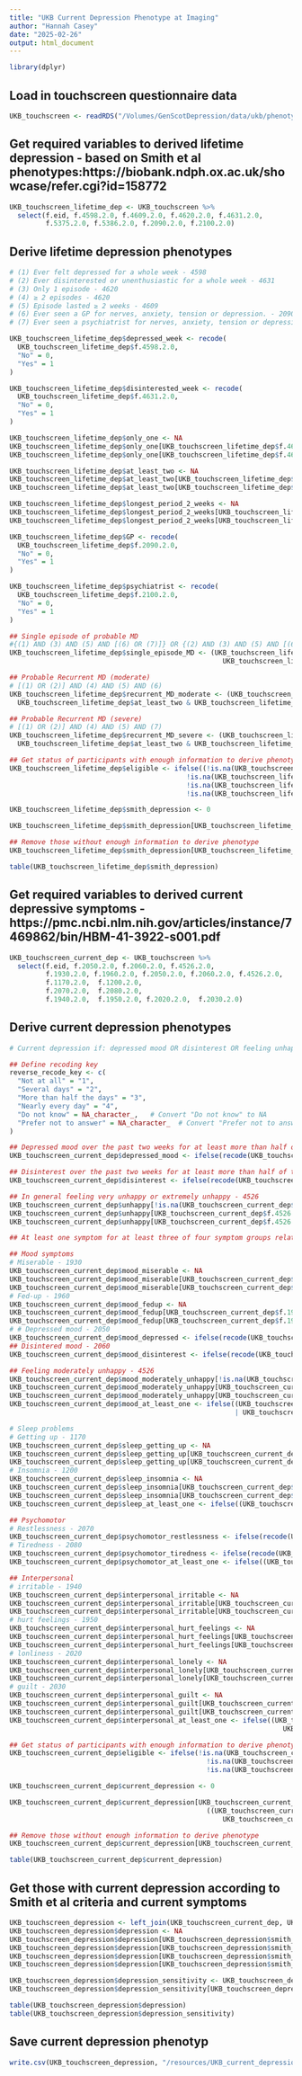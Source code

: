 ```yaml
---
title: "UKB Current Depression Phenotype at Imaging"
author: "Hannah Casey"
date: "2025-02-26"
output: html_document
---
```

```r
library(dplyr)
```


## Load in touchscreen questionnaire data
```r
UKB_touchscreen <- readRDS("/Volumes/GenScotDepression/data/ukb/phenotypes/fields/2021-04-phenotypes-ukb44797/Touchscreen.rds")
```

## Get required variables to derived lifetime depression - based on Smith et al phenotypes:https://biobank.ndph.ox.ac.uk/showcase/refer.cgi?id=158772
```r

UKB_touchscreen_lifetime_dep <- UKB_touchscreen %>%
  select(f.eid, f.4598.2.0, f.4609.2.0, f.4620.2.0, f.4631.2.0, 
         f.5375.2.0, f.5386.2.0, f.2090.2.0, f.2100.2.0) 
```

## Derive lifetime depression phenotypes
```r
# (1) Ever felt depressed for a whole week - 4598
# (2) Ever disinterested or unenthusiastic for a whole week - 4631
# (3) Only 1 episode - 4620
# (4) ≥ 2 episodes - 4620
# (5) Episode lasted ≥ 2 weeks - 4609
# (6) Ever seen a GP for nerves, anxiety, tension or depression. - 2090
# (7) Ever seen a psychiatrist for nerves, anxiety, tension or depression - 2100

UKB_touchscreen_lifetime_dep$depressed_week <- recode(
  UKB_touchscreen_lifetime_dep$f.4598.2.0,
  "No" = 0,
  "Yes" = 1
)

UKB_touchscreen_lifetime_dep$disinterested_week <- recode(
  UKB_touchscreen_lifetime_dep$f.4631.2.0,
  "No" = 0,
  "Yes" = 1
)

UKB_touchscreen_lifetime_dep$only_one <- NA
UKB_touchscreen_lifetime_dep$only_one[UKB_touchscreen_lifetime_dep$f.4620.2.0 == 0 | UKB_touchscreen_lifetime_dep$f.4620.2.0 > 1] <- 0
UKB_touchscreen_lifetime_dep$only_one[UKB_touchscreen_lifetime_dep$f.4620.2.0 == 1] <- 1

UKB_touchscreen_lifetime_dep$at_least_two <- NA
UKB_touchscreen_lifetime_dep$at_least_two[UKB_touchscreen_lifetime_dep$f.4620.2.0 == 0 | UKB_touchscreen_lifetime_dep$f.4620.2.0 == 1] <- 0
UKB_touchscreen_lifetime_dep$at_least_two[UKB_touchscreen_lifetime_dep$f.4620.2.0 > 1] <- 1

UKB_touchscreen_lifetime_dep$longest_period_2_weeks <- NA
UKB_touchscreen_lifetime_dep$longest_period_2_weeks[UKB_touchscreen_lifetime_dep$f.4609.2.0 == 0 | UKB_touchscreen_lifetime_dep$f.4609.2.0 == 1] <- 0
UKB_touchscreen_lifetime_dep$longest_period_2_weeks[UKB_touchscreen_lifetime_dep$f.4609.2.0 >= 2] <- 1

UKB_touchscreen_lifetime_dep$GP <- recode(
  UKB_touchscreen_lifetime_dep$f.2090.2.0,
  "No" = 0,
  "Yes" = 1
)

UKB_touchscreen_lifetime_dep$psychiatrist <- recode(
  UKB_touchscreen_lifetime_dep$f.2100.2.0,
  "No" = 0,
  "Yes" = 1
)

## Single episode of probable MD 
#{(1) AND (3) AND (5) AND [(6) OR (7)]} OR {(2) AND (3) AND (5) AND [(6) OR (7)]}
UKB_touchscreen_lifetime_dep$single_episode_MD <- (UKB_touchscreen_lifetime_dep$depressed_week & UKB_touchscreen_lifetime_dep$only_one & UKB_touchscreen_lifetime_dep$longest_period_2_weeks & (UKB_touchscreen_lifetime_dep$GP | UKB_touchscreen_lifetime_dep$psychiatrist) |
                                                     UKB_touchscreen_lifetime_dep$disinterested_week & UKB_touchscreen_lifetime_dep$only_one & UKB_touchscreen_lifetime_dep$longest_period_2_weeks & (UKB_touchscreen_lifetime_dep$GP | UKB_touchscreen_lifetime_dep$psychiatrist))

## Probable Recurrent MD (moderate)
# [(1) OR (2)] AND (4) AND (5) AND (6)
UKB_touchscreen_lifetime_dep$recurrent_MD_moderate <- (UKB_touchscreen_lifetime_dep$depressed_week | UKB_touchscreen_lifetime_dep$disinterested_week) & 
  UKB_touchscreen_lifetime_dep$at_least_two & UKB_touchscreen_lifetime_dep$longest_period_2_weeks & UKB_touchscreen_lifetime_dep$GP

## Probable Recurrent MD (severe)
# [(1) OR (2)] AND (4) AND (5) AND (7)
UKB_touchscreen_lifetime_dep$recurrent_MD_severe <- (UKB_touchscreen_lifetime_dep$depressed_week | UKB_touchscreen_lifetime_dep$disinterested_week) & 
  UKB_touchscreen_lifetime_dep$at_least_two & UKB_touchscreen_lifetime_dep$longest_period_2_weeks & UKB_touchscreen_lifetime_dep$psychiatrist

## Get status of participants with enough information to derive phenotype
UKB_touchscreen_lifetime_dep$eligible <- ifelse((!is.na(UKB_touchscreen_lifetime_dep$depressed_week) &
                                            !is.na(UKB_touchscreen_lifetime_dep$disinterested_week) &
                                            !is.na(UKB_touchscreen_lifetime_dep$GP) &
                                            !is.na(UKB_touchscreen_lifetime_dep$psychiatrist)),1,0)

UKB_touchscreen_lifetime_dep$smith_depression <- 0

UKB_touchscreen_lifetime_dep$smith_depression[UKB_touchscreen_lifetime_dep$single_episode_MD | UKB_touchscreen_lifetime_dep$recurrent_MD_moderate | UKB_touchscreen_lifetime_dep$recurrent_MD_severe] <- 1

## Remove those without enough information to derive phenotype
UKB_touchscreen_lifetime_dep$smith_depression[UKB_touchscreen_lifetime_dep$eligible == 0] <- NA

table(UKB_touchscreen_lifetime_dep$smith_depression)
```


## Get required variables to derived current depressive symptoms - https://pmc.ncbi.nlm.nih.gov/articles/instance/7469862/bin/HBM-41-3922-s001.pdf
```r

UKB_touchscreen_current_dep <- UKB_touchscreen %>%
  select(f.eid, f.2050.2.0, f.2060.2.0, f.4526.2.0, 
         f.1930.2.0, f.1960.2.0, f.2050.2.0, f.2060.2.0, f.4526.2.0,
         f.1170.2.0,  f.1200.2.0,
         f.2070.2.0,  f.2080.2.0,
         f.1940.2.0,  f.1950.2.0, f.2020.2.0,  f.2030.2.0) 
```

## Derive current depression phenotypes
```r
# Current depression if: depressed mood OR disinterest OR feeling unhappy OR at least one symptom of each of the following: mood, sleep problems, psychomotor or interpersonal

## Define recoding key
reverse_recode_key <- c(
  "Not at all" = "1",
  "Several days" = "2",
  "More than half the days" = "3",
  "Nearly every day" = "4",
  "Do not know" = NA_character_,   # Convert "Do not know" to NA
  "Prefer not to answer" = NA_character_  # Convert "Prefer not to answer" to NA
)

## Depressed mood over the past two weeks for at least more than half of the days - 2050
UKB_touchscreen_current_dep$depressed_mood <- ifelse(recode(UKB_touchscreen_current_dep$f.2050.2.0, !!!reverse_recode_key) > 2, 1, 0)

## Disinterest over the past two weeks for at least more than half of the days - 2060
UKB_touchscreen_current_dep$disinterest <- ifelse(recode(UKB_touchscreen_current_dep$f.2060.2.0, !!!reverse_recode_key) > 2, 1, 0)

## In general feeling very unhappy or extremely unhappy - 4526
UKB_touchscreen_current_dep$unhappy[!is.na(UKB_touchscreen_current_dep$f.4526.2.0)] <- 0
UKB_touchscreen_current_dep$unhappy[UKB_touchscreen_current_dep$f.4526.2.0 == "Prefer not to answer" | UKB_touchscreen_current_dep$f.4526.2.0 == "Do not know "] <- NA
UKB_touchscreen_current_dep$unhappy[UKB_touchscreen_current_dep$f.4526.2.0 == "Very unhappy" | UKB_touchscreen_current_dep$f.4526.2.0 == "Extremely unhappy"] <- 1

## At least one symptom for at least three of four symptom groups related to depression – mood symptoms, sleep problems, psychomotor symptoms or interpersonal symptoms

## Mood symptoms
# Miserable - 1930
UKB_touchscreen_current_dep$mood_miserable <- NA
UKB_touchscreen_current_dep$mood_miserable[UKB_touchscreen_current_dep$f.1930.2.0 == "Yes"] <- 1
UKB_touchscreen_current_dep$mood_miserable[UKB_touchscreen_current_dep$f.1930.2.0 == "No"] <- 0
# Fed-up - 1960
UKB_touchscreen_current_dep$mood_fedup <- NA
UKB_touchscreen_current_dep$mood_fedup[UKB_touchscreen_current_dep$f.1960.2.0 == "Yes"] <- 1
UKB_touchscreen_current_dep$mood_fedup[UKB_touchscreen_current_dep$f.1960.2.0 == "No"] <- 0
# # Depressed mood - 2050
UKB_touchscreen_current_dep$mood_depressed <- ifelse(recode(UKB_touchscreen_current_dep$f.2050.2.0, !!!reverse_recode_key) > 1, 1, 0)
## Disintered mood - 2060
UKB_touchscreen_current_dep$mood_disinterest <- ifelse(recode(UKB_touchscreen_current_dep$f.2060.2.0, !!!reverse_recode_key) > 1, 1, 0)

## Feeling moderately unhappy - 4526
UKB_touchscreen_current_dep$mood_moderately_unhappy[!is.na(UKB_touchscreen_current_dep$f.4526.2.0)] <- 0
UKB_touchscreen_current_dep$mood_moderately_unhappy[UKB_touchscreen_current_dep$f.4526.2.0 == "Prefer not to answer" | UKB_touchscreen_current_dep$f.4526.2.0 == "Do not know "] <- NA
UKB_touchscreen_current_dep$mood_moderately_unhappy[UKB_touchscreen_current_dep$f.4526.2.0  == "Moderately unhappy" | UKB_touchscreen_current_dep$f.4526.2.0 == "Very unhappy" | UKB_touchscreen_current_dep$f.4526.2.0 == "Extremely unhappy"] <- 1
UKB_touchscreen_current_dep$mood_at_least_one <- ifelse((UKB_touchscreen_current_dep$mood_miserable | UKB_touchscreen_current_dep$mood_fedup | UKB_touchscreen_current_dep$mood_depressed | UKB_touchscreen_current_dep$mood_disinterest
                                                        | UKB_touchscreen_current_dep$mood_moderately_unhappy) , 1, 0)

# Sleep problems
# Getting up - 1170
UKB_touchscreen_current_dep$sleep_getting_up <- NA
UKB_touchscreen_current_dep$sleep_getting_up[UKB_touchscreen_current_dep$f.1170.2.0 == "Fairly easy" | UKB_touchscreen_current_dep$f.1170.2.0 == "Very easy"] <- 0
UKB_touchscreen_current_dep$sleep_getting_up[UKB_touchscreen_current_dep$f.1170.2.0 == "Not very easy" | UKB_touchscreen_current_dep$f.1170.2.0 == "Not at all easy"] <- 1
# Insomnia - 1200
UKB_touchscreen_current_dep$sleep_insomnia <- NA
UKB_touchscreen_current_dep$sleep_insomnia[UKB_touchscreen_current_dep$f.1200.2.0 == "Never/rarely" | UKB_touchscreen_current_dep$f.1200.2.0 == "Sometimes"] <- 0
UKB_touchscreen_current_dep$sleep_insomnia[UKB_touchscreen_current_dep$f.1200.2.0 == "Usually"] <- 1
UKB_touchscreen_current_dep$sleep_at_least_one <- ifelse((UKB_touchscreen_current_dep$sleep_getting_up | UKB_touchscreen_current_dep$sleep_insomnia) , 1, 0)

## Psychomotor
# Restlessness - 2070
UKB_touchscreen_current_dep$psychomotor_restlessness <- ifelse(recode(UKB_touchscreen_current_dep$f.2070.2.0, !!!reverse_recode_key) > 2, 1, 0)
# Tiredness - 2080
UKB_touchscreen_current_dep$psychomotor_tiredness <- ifelse(recode(UKB_touchscreen_current_dep$f.2080.2.0, !!!reverse_recode_key) > 3, 1, 0)
UKB_touchscreen_current_dep$psychomotor_at_least_one <- ifelse((UKB_touchscreen_current_dep$psychomotor_restlessness | UKB_touchscreen_current_dep$psychomotor_tiredness) , 1, 0)

## Interpersonal
# irritable - 1940
UKB_touchscreen_current_dep$interpersonal_irritable <- NA
UKB_touchscreen_current_dep$interpersonal_irritable[UKB_touchscreen_current_dep$f.1940.2.0 == "No"] <- 0
UKB_touchscreen_current_dep$interpersonal_irritable[UKB_touchscreen_current_dep$f.1940.2.0 == "Yes"] <- 1
# hurt feelings - 1950
UKB_touchscreen_current_dep$interpersonal_hurt_feelings <- NA
UKB_touchscreen_current_dep$interpersonal_hurt_feelings[UKB_touchscreen_current_dep$f.1950.2.0 == "No"] <- 0
UKB_touchscreen_current_dep$interpersonal_hurt_feelings[UKB_touchscreen_current_dep$f.1950.2.0 == "Yes"] <- 1
# lonliness - 2020
UKB_touchscreen_current_dep$interpersonal_lonely <- NA
UKB_touchscreen_current_dep$interpersonal_lonely[UKB_touchscreen_current_dep$f.2020.2.0 == "No"] <- 0
UKB_touchscreen_current_dep$interpersonal_lonely[UKB_touchscreen_current_dep$f.2020.2.0 == "Yes"] <- 1
# guilt - 2030
UKB_touchscreen_current_dep$interpersonal_guilt <- NA
UKB_touchscreen_current_dep$interpersonal_guilt[UKB_touchscreen_current_dep$f.2030.2.0 == "No"] <- 0
UKB_touchscreen_current_dep$interpersonal_guilt[UKB_touchscreen_current_dep$f.2030.2.0 == "Yes"] <- 1
UKB_touchscreen_current_dep$interpersonal_at_least_one <- ifelse((UKB_touchscreen_current_dep$interpersonal_irritable | UKB_touchscreen_current_dep$interpersonal_hurt_feelings |
                                                                    UKB_touchscreen_current_dep$interpersonal_lonely | UKB_touchscreen_current_dep$interpersonal_guilt) , 1, 0)

## Get status of participants with enough information to derive phenotype
UKB_touchscreen_current_dep$eligible <- ifelse(!is.na(UKB_touchscreen_current_dep$depressed_mood) & !is.na(UKB_touchscreen_current_dep$disinterest) & !is.na(UKB_touchscreen_current_dep$unhappy) &
                                                 !is.na(UKB_touchscreen_current_dep$mood_at_least_one) & !is.na(UKB_touchscreen_current_dep$sleep_at_least_one) & 
                                                 !is.na(UKB_touchscreen_current_dep$psychomotor_at_least_one) & !is.na(UKB_touchscreen_current_dep$interpersonal_at_least_one), 1, 0)

UKB_touchscreen_current_dep$current_depression <- 0

UKB_touchscreen_current_dep$current_depression[UKB_touchscreen_current_dep$depressed_mood | UKB_touchscreen_current_dep$disinterest | UKB_touchscreen_current_dep$unhappy |
                                                 ((UKB_touchscreen_current_dep$mood_at_least_one + UKB_touchscreen_current_dep$sleep_at_least_one +
                                                     UKB_touchscreen_current_dep$psychomotor_at_least_one + UKB_touchscreen_current_dep$interpersonal_at_least_one) > 2)] <- 1

## Remove those without enough information to derive phenotype
UKB_touchscreen_current_dep$current_depression[UKB_touchscreen_current_dep$eligible == 0] <- NA

table(UKB_touchscreen_current_dep$current_depression)
```


## Get those with current depression according to Smith et al criteria and current symptoms

```r
UKB_touchscreen_depression <- left_join(UKB_touchscreen_current_dep, UKB_touchscreen_lifetime_dep, by = "f.eid")
UKB_touchscreen_depression$depression <- NA
UKB_touchscreen_depression$depression[UKB_touchscreen_depression$smith_depression & UKB_touchscreen_depression$current_depression] <- 1
UKB_touchscreen_depression$depression[UKB_touchscreen_depression$smith_depression & UKB_touchscreen_depression$current_depression == 0] <- 0
UKB_touchscreen_depression$depression[UKB_touchscreen_depression$smith_depression == 0 & UKB_touchscreen_depression$current_depression == 0] <- 0
UKB_touchscreen_depression$depression[UKB_touchscreen_depression$smith_depression == 0 & UKB_touchscreen_depression$current_depression == 1] <- 0

UKB_touchscreen_depression$depression_sensitivity <- UKB_touchscreen_depression$depression
UKB_touchscreen_depression$depression_sensitivity[UKB_touchscreen_depression$smith_depression == 0 & UKB_touchscreen_depression$current_depression == 1] <- NA

table(UKB_touchscreen_depression$depression)
table(UKB_touchscreen_depression$depression_sensitivity)

```


## Save current depression phenotyp

```r

write.csv(UKB_touchscreen_depression, "/resources/UKB_current_depression_imaging.csv", row.names = FALSE)
```


<!-- ## Recode depression symptom variables -->
<!-- Current depression phenotype at imaging based on: https://onlinelibrary.wiley.com/doi/10.1002/hbm.25690 -->
<!-- f.2050.2.0 - Frequency of depressed mood in last 2 weeks -->
<!-- f.2060.2.0 - Frequency of unenthusiasm/disinterest in last 2 weeks -->
<!-- f.2070.2.0 - Frequency of tenseness/restlessness in last 2 weeks -->
<!-- f.2080.2.0 - Frequency of tiredness/lethargy in last 2 weeks. -->
<!-- ```{r recode variables} -->
<!-- ## Define recoding key -->
<!-- reverse_recode_key <- c( -->
<!--   "Not at all" = "1", -->
<!--   "Several days" = "2", -->
<!--   "More than half the days" = "3", -->
<!--   "Nearly every day" = "4", -->
<!--   "Do not know" = NA_character_,   # Convert "Do not know" to NA -->
<!--   "Prefer not to answer" = NA_character_  # Convert "Prefer not to answer" to NA -->
<!-- ) -->

<!-- ## Apply recoding and remove rows with NAs -->
<!-- UKB_RDS_4 <- UKB_touchscreen %>% -->
<!--   select(f.eid, f.2050.2.0, f.2060.2.0, f.2070.2.0, f.2080.2.0) %>% -->
<!--   mutate(across(-f.eid, ~ recode(., !!!reverse_recode_key))) %>% -->
<!--   mutate(across(-f.eid, as.numeric)) %>%  ## Convert to numeric -->
<!--   mutate(current_depression = rowSums(across(-f.eid))) ## Participant without complete data not summed -->

<!-- ``` -->

